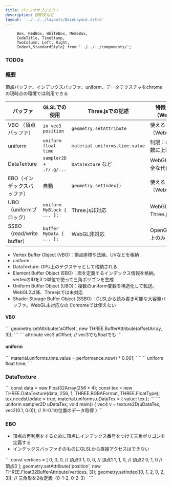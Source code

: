 ```yaml
---
title: バッファオブジェクト
description: 説明文など
layout: '../../../layouts/BaseLayout.astro'
---
```



         Box, RedBox, WhiteBox, MemoBox, 
         CodeTitle, TimeStamp,
         TwoColumn, Left, Right,
         Indent,StandardStyle} from '../../../components/';

<StandardStyle />

### TODOs

### 概要
頂点バッファ、インデックスバッファ、uniform、データテクスチャをchromeの現時点の環境では利用できる


| バッファ                    | GLSLでの使用               | Three.jsでの記述                | 特徴と制限（WebGL）        |
|-----------------------------|----------------------------|---------------------------------|----------------------------|
| VBO （頂点バッファ）        | `in vec3 position`         | `geometry.setAttribute`         | 使える（WebGL1/2）         |
| uniform                     | `uniform float time`       | `material.uniforms.time.value ` | 制限：uniform数に上限あり  |
| DataTexture                 | `sampler2D` + `.r/.g/...`  | `DataTexture` など              | WebGL1/2で安全な代替手段   |
| EBO（インデックスバッファ） | 自動                       | `geometry.setIndex()`           | 使える（WebGL1/2）         |
| UBO（uniformブロック）      | `uniform MyBlock { ... };` | Three.js非対応                  | WebGL2のみ／Three.js未対応 |
| SSBO（read/write buffer）   | `buffer MyData { ... };`   | WebGL非対応                     | OpenGL 4.3以上のみ（不可） |

- Vertex Buffer Object (VBO)：頂点座標や法線、UVなどを格納
- uniform: 
- DataTexture: GPU上のテクスチャとして格納される
- Element Buffer Object (EBO)：面を定義するインデックス情報を格納。vertexのIDを3つ単位で使って三角ポリゴンを生成
- Uniform Buffer Object (UBO)：複数のuniform変数を構造化して転送。WebGL2以降、Threejsでは未対応
- Shader Storage Buffer Object (SSBO)：GLSLから読み書き可能な大容量バッファ。WebGL未対応なのでchromeでは使えない

#### VBO
<CodeTitle title="Three.js側">
```
geometry.setAttribute('aOffset', new THREE.BufferAttribute(offsetArray, 3));
```
</CodeTitle>

<CodeTitle title="vertex shader側">
```
attribute vec3 aOffset; // vec3でもfloatでも
```
</CodeTitle>

#### uniform

<CodeTitle title="Three.js側">
```
material.uniforms.time.value = performance.now() * 0.001;
```
</CodeTitle>

<CodeTitle title="vertex/fragment shader側" >
```
uniform float time;
```
</CodeTitle>


### DataTexture
<CodeTitle title="Three.js側">
```
const data = new Float32Array(256 * 4);
const tex = new THREE.DataTexture(data, 256, 1, THREE.RGBAFormat, THREE.FloatType);
tex.needsUpdate = true;
material.uniforms.uDataTex = { value: tex };
```
</CodeTitle>

<CodeTitle title="vertex/fragment shader側">
```
uniform sampler2D uDataTex;
void main() {
  vec4 v = texture2D(uDataTex, vec2(0.1, 0.0)); // X=0.1の位置のデータ取得
}
```
</CodeTitle>

### EBO
- 頂点の再利用をするために頂点にインデックス番号をつけて三角ポリゴンを定義する
- インデックスバッファそのものにGLSLから直接アクセスはできない
<CodeTitle title="" counter="" id="">
```
const vertices = [
  0, 0, 0,  // 頂点0
  1, 0, 0,  // 頂点1
  1, 1, 0,  // 頂点2
  0, 1, 0   // 頂点3
];
geometry.setAttribute('position', new THREE.Float32BufferAttribute(vertices, 3));
geometry.setIndex([0, 1, 2, 0, 2, 3]); // 三角形を2枚定義（0-1-2, 0-2-3）
```
</CodeTitle>
